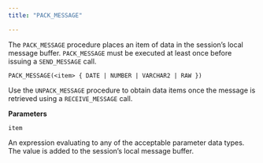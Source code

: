```yaml
---
title: "PACK_MESSAGE"

---
```


The `PACK_MESSAGE` procedure places an item of data in the session’s local message buffer. `PACK_MESSAGE` must be executed at least once before issuing a `SEND_MESSAGE` call.

```text
PACK_MESSAGE(<item> { DATE | NUMBER | VARCHAR2 | RAW })
```

Use the `UNPACK_MESSAGE` procedure to obtain data items once the message is retrieved using a `RECEIVE_MESSAGE` call.

**Parameters**

`item`

 An expression evaluating to any of the acceptable parameter data types. The value is added to the session’s local message buffer.
